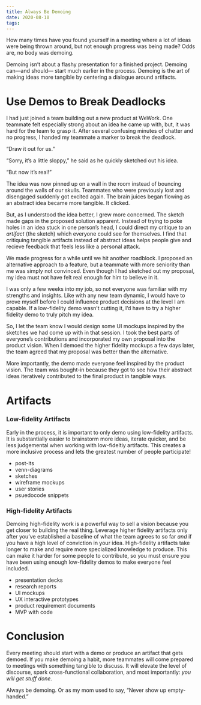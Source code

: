 ```yaml
---
title: Always Be Demoing
date: 2020-08-10
tags:
---
```


How many times have you found yourself in a meeting where a lot of ideas were being thrown around, but not enough
progress was being made? Odds are, no body was demoing.

Demoing isn’t about a flashy presentation for a finished project. Demoing can&mdash;and should&mdash; start much
earlier in the process. Demoing is the art of making ideas more tangible by centering a dialogue around artifacts.

# Use Demos to Break Deadlocks

I had just joined a team building out a new product at WeWork. One teammate felt especially strong about an idea he came
up with, but, it was hard for the team to grasp it. After several confusing
minutes of chatter and no progress, I handed my teammate a marker to break the deadlock.

“Draw it out for us.”

“Sorry, it’s a little sloppy,” he said as he quickly sketched out his idea.

“But now it’s real!”

The idea was now pinned up on a wall in the room instead of bouncing around the walls of our skulls.
Teammates who were previously lost and disengaged suddenly got excited again.
The brain juices began flowing as an abstract idea became more tangible. It clicked.

But, as I understood the idea better, I grew more concerned. The sketch made gaps in the proposed solution apparent. 
Instead of trying to poke holes in an idea stuck in one person’s head, I could direct my critique to
an _artifact_ (the sketch) which everyone could see for themselves. I find that critiquing tangible artifacts
instead of abstract ideas helps people give and recieve feedback that feels less like a personal attack.

We made progress for a while until we hit another roadblock. I proposed an alternative approach to a feature, but a 
teammate with more seniority than me was simply not convinced. Even though I had sketched out my proposal, my idea must 
not have felt real enough for him to believe in it. 

I was only a few weeks into my job, so not everyone was familiar with my strengths and insights. Like with any new team 
dynamic, I would have to prove myself before I could influence product decisions at the level I am capable. If
a low-fidelity demo wasn’t cutting it, I’d have to try a higher fidelity demo to truly pitch my idea. 

So, I let the team know I would design some UI mockups inspired by the sketches we had come up with in that session. I
took the best parts of everyone’s contributions and incorporated my own proposal into the product vision. When I demoed 
the higher fidelity mockups a few days later, the team agreed that my proposal was better than the alternative. 

More importantly, the demo made everyone feel inspired by the product vision. The team was bought-in because they got to
see how their abstract ideas iteratively contributed to the final product in tangible ways.

# Artifacts

### Low-fidelity Artifacts

Early in the process, it is important to only demo using low-fidelity artifacts. It is substantially easier to 
brainstorm more ideas, iterate quicker, and be less judgemental when working with low-fideltiy artifacts. This creates
a more inclusive process and lets the greatest number of people participate!

- post-its
- venn-diagrams
- sketches
- wireframe mockups
- user stories
- psuedocode snippets

### High-fidelity Artifacts

Demoing high-fidelity work is a powerful way to sell a vision because you get closer to building the real thing. 
Leverage higher fidelity artifacts only after you’ve established a baseline of what the team agrees to so far *and* 
if you have a high level of conviction in your idea. High-fidelity artifacts take longer to make and require more
specialized knowledge to produce. This can make it harder for some people to contribute, so you must ensure you have
been using enough low-fidelity demos to make everyone feel included.

- presentation decks
- research reports
- UI mockups
- UX interactive prototypes
- product requirement documents
- MVP with code

# Conclusion

Every meeting should start with a demo or produce an artifact that gets demoed. If you make demoing a habit,
more teammates will come prepared to meetings with something tangible to discuss. It will elevate the level of discourse,
spark cross-functional collaboration, and most importantly: _you will get stuff done._

Always be demoing. Or as my mom used to say, “Never show up empty-handed.”